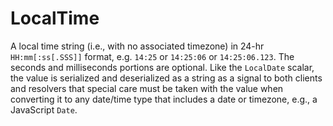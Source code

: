 # LocalTime

A local time string (i.e., with no associated timezone) in 24-hr `HH:mm[:ss[.SSS]]` format, e.g. `14:25` or `14:25:06` or `14:25:06.123`. The seconds and milliseconds portions are optional. Like the `LocalDate` scalar, the value is serialized and deserialized as a string as a signal to both clients and resolvers that special care must be taken with the value when converting it to any date/time type that includes a date or timezone, e.g., a JavaScript `Date`.
